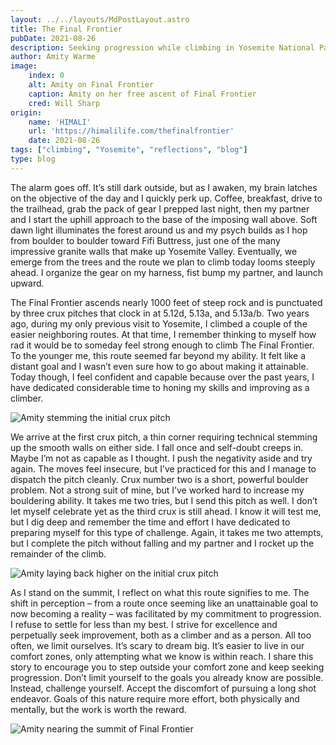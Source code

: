 ```yaml
---
layout: ../../layouts/MdPostLayout.astro
title: The Final Frontier
pubDate: 2021-08-26
description: Seeking progression while climbing in Yosemite National Park
author: Amity Warme
image: 
    index: 0
    alt: Amity on Final Frontier
    caption: Amity on her free ascent of Final Frontier
    cred: Will Sharp
origin: 
    name: 'HIMALI'
    url: 'https://himalilife.com/thefinalfrontier'
    date: 2021-08-26
tags: ["climbing", "Yosemite", "reflections", "blog"]
type: blog
---
```


The alarm goes off. It’s still dark outside, but as I awaken, my brain latches on the objective of the day and I quickly perk up. Coffee, breakfast, drive to the trailhead, grab the pack of gear I prepped last night, then my partner and I start the uphill approach to the base of the imposing wall above. Soft dawn light illuminates the forest around us and my psych builds as I hop from boulder to boulder toward Fifi Buttress, just one of the many impressive granite walls that make up Yosemite Valley. Eventually, we emerge from the trees and the route we plan to climb today looms steeply ahead. I organize the gear on my harness, fist bump my partner, and launch upward.

The Final Frontier ascends nearly 1000 feet of steep rock and is punctuated by three crux pitches that clock in at 5.12d, 5.13a, and 5.13a/b. Two years ago, during my only previous visit to Yosemite, I climbed a couple of the easier neighboring routes. At that time, I remember thinking to myself how rad it would be to someday feel strong enough to climb The Final Frontier. To the younger me, this route seemed far beyond my ability. It felt like a distant goal and I wasn’t even sure how to go about making it attainable. Today though, I feel confident and capable because over the past years, I have dedicated considerable time to honing my skills and improving as a climber.

<img src={stem} alt="Amity stemming the initial crux pitch" />

We arrive at the first crux pitch, a thin corner requiring technical stemming up the smooth walls on either side. I fall once and self-doubt creeps in. Maybe I’m not as capable as I thought. I push the negativity aside and try again. The moves feel insecure, but I’ve practiced for this and I manage to dispatch the pitch cleanly. Crux number two is a short, powerful boulder problem. Not a strong suit of mine, but I’ve worked hard to increase my bouldering ability. It takes me two tries, but I send this pitch as well. I don’t let myself celebrate yet as the third crux is still ahead. I know it will test me, but I dig deep and remember the time and effort I have dedicated to preparing myself for this type of challenge. Again, it takes me two attempts, but I complete the pitch without falling and my partner and I rocket up the remainder of the climb. 

<img src={layback} alt="Amity laying back higher on the initial crux pitch" />

As I stand on the summit, I reflect on what this route signifies to me. The shift in perception – from a route once seeming like an unattainable goal to now becoming a reality – was facilitated by my commitment to progression. I refuse to settle for less than my best. I strive for excellence and perpetually seek improvement, both as a climber and as a person. All too often, we limit ourselves. It’s scary to dream big. It’s easier to live in our comfort zones, only attempting what we know is within reach. I share this story to encourage you to step outside your comfort zone and keep seeking progression. Don’t limit yourself to the goals you already know are possible. Instead, challenge yourself. Accept the discomfort of pursuing a long shot endeavor. Goals of this nature require more effort, both physically and mentally, but the work is worth the reward.

<img src={final} alt="Amity nearing the summit of Final Frontier" />